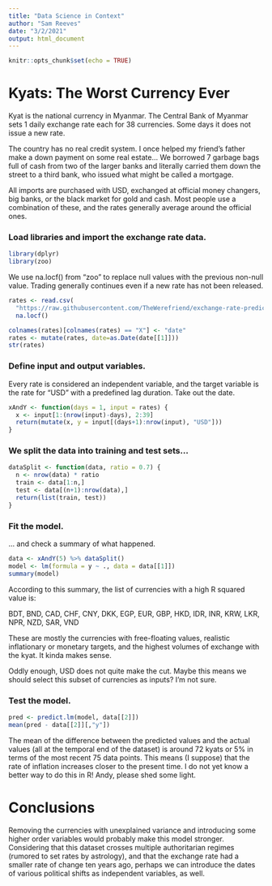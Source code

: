 ```yaml
---
title: "Data Science in Context"
author: "Sam Reeves"
date: "3/2/2021"
output: html_document
---
```


```r
knitr::opts_chunk$set(echo = TRUE)
```

# Kyats: The Worst Currency Ever

Kyat is the national currency in Myanmar.  The Central Bank of Myanmar sets 1 daily exchange rate each for 38 currencies.  Some days it does not issue a new rate.

The country has no real credit system.  I once helped my friend's father make a down payment on some real estate...  We borrowed 7 garbage bags full of cash from two of the larger banks and literally carried them down the street to a third bank, who issued what might be called a mortgage.

All imports are purchased with USD, exchanged at official money changers, big banks, or the black market for gold and cash.  Most people use a combination of these, and the rates generally average around the official ones.

### Load libraries and import the exchange rate data.

```r
library(dplyr)
library(zoo)
```

We use na.locf() from "zoo" to replace null values with the previous non-null value.  Trading generally continues even if a new rate has not been released.

```r
rates <- read.csv(
  "https://raw.githubusercontent.com/TheWerefriend/exchange-rate-prediction/master/rates.csv") %>%
  na.locf()

colnames(rates)[colnames(rates) == "X"] <- "date"
rates <- mutate(rates, date=as.Date(date[[1]]))
str(rates)
```

### Define input and output variables. 

Every rate is considered an independent variable, and the target variable is the rate for "USD" with a predefined lag duration.  Take out the date.

```r
xAndY <- function(days = 1, input = rates) {
  x <- input[1:(nrow(input)-days), 2:39]
  return(mutate(x, y = input[(days+1):nrow(input), "USD"]))
}
```

### We split the data into training and test sets...

```r
dataSplit <- function(data, ratio = 0.7) {
  n <- nrow(data) * ratio
  train <- data[1:n,]
  test <- data[(n+1):nrow(data),]
  return(list(train, test))
}
```

### Fit the model.
... and check a summary of what happened.

```r
data <- xAndY(5) %>% dataSplit()
model <- lm(formula = y ~ ., data = data[[1]])
summary(model)
```

According to this summary, the list of currencies with a high R squared value is:

BDT, BND, CAD, CHF, CNY, DKK, EGP, EUR, GBP, HKD, IDR, INR, KRW, LKR, NPR, NZD, SAR, VND

These are mostly the currencies with free-floating values, realistic inflationary or monetary targets, and the highest volumes of exchange with the kyat.  It kinda makes sense.

Oddly enough, USD does not quite make the cut.  Maybe this means we should select this subset of currencies as inputs?  I'm not sure.

### Test the model.

```r
pred <- predict.lm(model, data[[2]])
mean(pred - data[[2]][,"y"])
```
The mean of the difference between the predicted values and the actual values (all at the temporal end of the dataset) is around 72 kyats or 5% in terms of the most recent 75 data points.  This means (I suppose) that the rate of inflation increases closer to the present time.  I do not yet know a better way to do this in R!  Andy, please shed some light.

# Conclusions

Removing the currencies with unexplained variance and introducing some higher order variables would probably make this model stronger.  Considering that this dataset crosses multiple authoritarian regimes (rumored to set rates by astrology), and that the exchange rate had a smaller rate of change ten years ago, perhaps we can introduce the dates of various political shifts as independent variables, as well.
